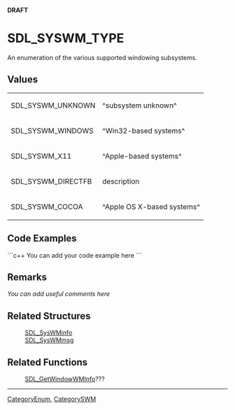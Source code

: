<!-- pragma section-numbers off -->
<!-- pragma disable-camelcase -->
'''DRAFT'''

= SDL_SYSWM_TYPE =
An enumeration of the various supported windowing subsystems.


== Values ==
{|
|SDL_SYSWM_UNKNOWN
|^subsystem unknown^
|-
|SDL_SYSWM_WINDOWS
|^Win32-based systems^
|-
|SDL_SYSWM_X11
|^Apple-based systems^
|-
|SDL_SYSWM_DIRECTFB
|description
|-
|SDL_SYSWM_COCOA
|^Apple OS X-based systems^
|}

== Code Examples ==
```c++
You can add your code example here
```

== Remarks ==
''You can add useful comments here''

== Related Structures ==
:[[SDL_SysWMinfo]]
:[[SDL_SysWMmsg]]

== Related Functions ==
:[[SDL_GetWindowWMInfo]]???

----
[[CategoryEnum]], [[CategorySWM]]
